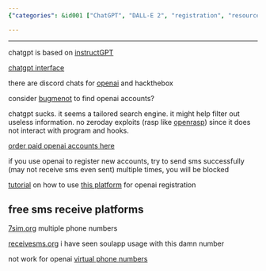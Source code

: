 ```yaml
---
{"categories": &id001 ["ChatGPT", "DALL-E 2", "registration", "resources", "discord chats", "search engines", "paid sources"], "category": "Account Registration", "date": "2022-12-05 07:56:29", "description": "This article provides various resources for registering OpenAI's ChatGPT and DALL-E 2 accounts. The resources include discord chats, search engines, paid sources, SMS platforms, tutorials, and warnings about possible blocking during the registration process.", "tags": *id001, "title": "Openai Codex Chatgpt Dalle-2 Account Registration"}

---
```


------

chatgpt is based on [instructGPT](https://gpt3demo.com/apps/instructgpt)

[chatgpt interface](https://chat.openai.com/chat)

there are discord chats for [openai](https://discord.gg/openai) and hackthebox

consider [bugmenot](http://bugmenot.com/view/openai.com) to find openai accounts?

chatgpt sucks. it seems a tailored search engine. it might help filter out useless information. no zeroday exploits (rasp like [openrasp](https://github.com/baidu/openrasp)) since it does not interact with program and hooks.

[order paid openai accounts here](https://eylink.cn/)

if you use openai to register new accounts, try to send sms successfully (may not receive sms even sent) multiple times, you will be blocked

[tutorial](https://www.modb.pro/db/573022) on how to use [this platform](https://sms-activate.org/cn) for openai registration

## free sms receive platforms

[7sim.org](https://7sim.org/) multiple phone numbers

[receivesms.org](https://www.receivesms.org/swedish-number/3645/) i have seen soulapp usage with this damn number

not work for openai [virtual phone numbers](https://smsreceivefree.com/country/usa)

